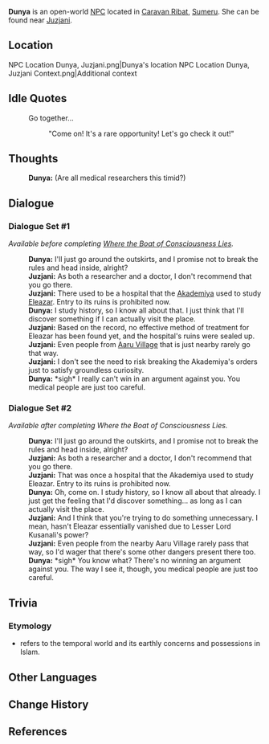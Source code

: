 {{Meta
<!-- Remove this template after adding the missing info -->
|missing_NPC_profile  = yes
}}
{{Character Infobox
|type             = Open-World NPC
|image            = NPC Dunya.png
|region           = Sumeru
|location         = Sumeru
|affiliation      = Vahumana<!--assumed from "I study history"-->
|title            = Researcher

|ancestry         = <!-- Clan/family -->
|father           = 
|mother           = 
|spouse           = 
|sibling          = 
|child            = 
|relative         = 

|voiceEN          = [http://www.caitlin-myers.com/ Caitlin Myers]<ref name="Caitlin Myers">Twitter: [https://twitter.com/CaitlinMyers/status/1562477333847478273 EN VA Self Announcement] ([https://web.archive.org/web/20220824163112/https://twitter.com/CaitlinMyers/status/1562477333847478273 Archived])</ref>
|voiceCN          = 
|voiceJP          = 
}}
'''Dunya''' is an open-world [[NPC]] located in [[Caravan Ribat]], [[Sumeru]]. She can be found near [[Juzjani]].

==Location==
<gallery>
NPC Location Dunya, Juzjani.png|Dunya's location
NPC Location Dunya, Juzjani Context.png|Additional context
</gallery>
<!--
==Profile==
''(To be added.)''

===Appearance===
''(To be added.)''

==Quests and Events==
{{Quests and Events}}
-->
==Idle Quotes==
{{Dialogue Start}}
: {{DIcon|Idle}} Go together...
:: {{A|VO Dunya 01.ogg}} "Come on! It's a rare opportunity! Let's go check it out!"
{{Dialogue End}}

==Thoughts==
{{All Schemes to Know Explanation|name=Dunya}}
{{Dialogue Start}}
:{{A|VO Dunya All Schemes to Know 01.ogg}} '''Dunya:''' (Are all medical researchers this timid?)
{{Dialogue End}}

==Dialogue==
===Dialogue Set #1===
''Available before completing [[Where the Boat of Consciousness Lies]].''
{{Dialogue Start}}
:'''Dunya:''' I'll just go around the outskirts, and I promise not to break the rules and head inside, alright?
:'''Juzjani:''' As both a researcher and a doctor, I don't recommend that you go there.
:'''Juzjani:''' There used to be a hospital that the [[Akademiya]] used to study [[Eleazar]]. Entry to its ruins is prohibited now.
:'''Dunya:''' I study history, so I know all about that. I just think that I'll discover something if I can actually visit the place.
:'''Juzjani:''' Based on the record, no effective method of treatment for Eleazar has been found yet, and the hospital's ruins were sealed up.
:'''Juzjani:''' Even people from [[Aaru Village]] that is just nearby rarely go that way.
:'''Juzjani:''' I don't see the need to risk breaking the Akademiya's orders just to satisfy groundless curiosity.
:'''Dunya:''' *sigh* I really can't win in an argument against you. You medical people are just too careful.
{{Dialogue End}}

===Dialogue Set #2===
''Available after completing Where the Boat of Consciousness Lies.''
{{Dialogue Start}}
:'''Dunya:''' I'll just go around the outskirts, and I promise not to break the rules and head inside, alright?
:'''Juzjani:''' As both a researcher and a doctor, I don't recommend that you go there.
:'''Juzjani:''' That was once a hospital that the Akademiya used to study Eleazar. Entry to its ruins is prohibited now.
:'''Dunya:''' Oh, come on. I study history, so I know all about that already. I just get the feeling that I'd discover something... as long as I can actually visit the place.
:'''Juzjani:''' And I think that you're trying to do something unnecessary. I mean, hasn't Eleazar essentially vanished due to Lesser Lord Kusanali's power?
:'''Juzjani:''' Even people from the nearby Aaru Village rarely pass that way, so I'd wager that there's some other dangers present there too.
:'''Dunya:''' *sigh* You know what? There's no winning an argument against you. The way I see it, though, you medical people are just too careful.
{{Dialogue End}}
<!--
==Event Dialogue==
===Event Name===
{{Dialogue Start}}
:'''{{subst:PAGENAME}}:'''
{{Dialogue End}}

==Trivia==
* 
-->

==Trivia==

=== Etymology ===

* {{Lang|{{w|Dunya}}|ar=دُنْيا}} refers to the temporal world and its earthly concerns and possessions in Islam.

==Other Languages==
{{Other Languages
|default_hidden = 1
|en      = Dunya
|zhs     = 东雅
|zhs_rm  = Dōngyǎ
|zht     = 東雅
|zht_rm  = Dōngyǎ
|ja      = ドゥンヤ
|ja_rm   = Dun'ya
|ko      = 뒨야
|es      = Dunya
|fr      = Dunya
|ru      = Дунья
|th      = Dunya
|vi      = Dunya
|de      = Dunya
|id      = Dunya
|pt      = Dunya
|tr      = Dunya
|it      = Dunya
}}

==Change History==
{{Change History|3.0}}

==References==
{{Reflist}}
